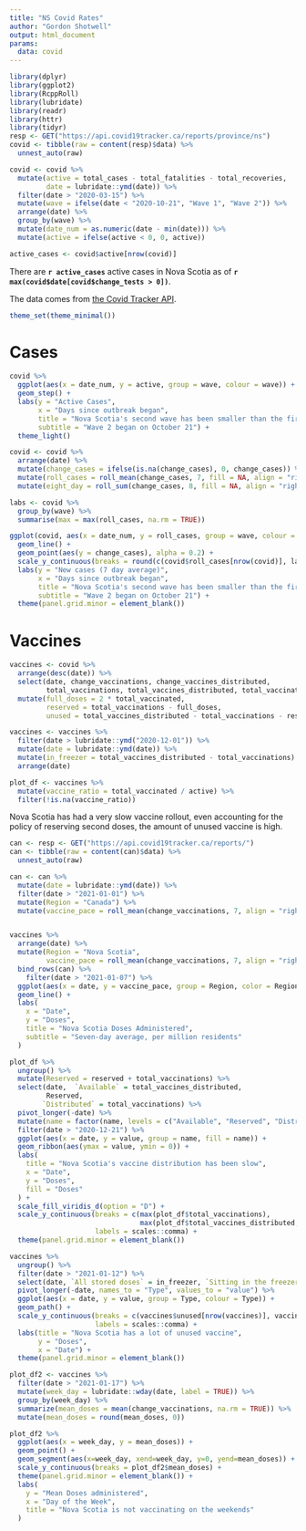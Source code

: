 ```yaml
---
title: "NS Covid Rates"
author: "Gordon Shotwell"
output: html_document
params:
  data: covid
---
```


```r
library(dplyr)
library(ggplot2)
library(RcppRoll)
library(lubridate)
library(readr)
library(httr)
library(tidyr)
resp <- GET("https://api.covid19tracker.ca/reports/province/ns")
covid <- tibble(raw = content(resp)$data) %>% 
  unnest_auto(raw)

covid <- covid %>% 
  mutate(active = total_cases - total_fatalities - total_recoveries,
         date = lubridate::ymd(date)) %>%
  filter(date > "2020-03-15") %>% 
  mutate(wave = ifelse(date < "2020-10-21", "Wave 1", "Wave 2")) %>% 
  arrange(date) %>% 
  group_by(wave) %>% 
  mutate(date_num = as.numeric(date - min(date))) %>% 
  mutate(active = ifelse(active < 0, 0, active)) 

active_cases <- covid$active[nrow(covid)]
```

There are **`r active_cases`** active cases in Nova Scotia as of **`r max(covid$date[covid$change_tests > 0])`**.

The data comes from [the Covid Tracker API](https://api.covid19tracker.ca/). 

```r
theme_set(theme_minimal())
```

# Cases

```r
covid %>% 
  ggplot(aes(x = date_num, y = active, group = wave, colour = wave)) +
  geom_step() +
  labs(y = "Active Cases",
       x = "Days since outbreak began",
       title = "Nova Scotia's second wave has been smaller than the first",
       subtitle = "Wave 2 began on October 21") +
  theme_light()

covid <- covid %>% 
  arrange(date) %>% 
  mutate(change_cases = ifelse(is.na(change_cases), 0, change_cases)) %>% 
  mutate(roll_cases = roll_mean(change_cases, 7, fill = NA, align = "right")) %>%
  mutate(eight_day = roll_sum(change_cases, 8, fill = NA, align = "right")) 

labs <- covid %>% 
  group_by(wave) %>% 
  summarise(max = max(roll_cases, na.rm = TRUE))

ggplot(covid, aes(x = date_num, y = roll_cases, group = wave, colour = wave)) +
  geom_line() +
  geom_point(aes(y = change_cases), alpha = 0.2) +
  scale_y_continuous(breaks = round(c(covid$roll_cases[nrow(covid)], labs$max), 1)) +
  labs(y = "New cases (7 day average)",
       x = "Days since outbreak began",
       title = "Nova Scotia's second wave has been smaller than the first",
       subtitle = "Wave 2 began on October 21") +
  theme(panel.grid.minor = element_blank())
```

# Vaccines

```r
vaccines <- covid %>% 
  arrange(desc(date)) %>% 
  select(date, change_vaccinations, change_vaccines_distributed, 
         total_vaccinations, total_vaccines_distributed, total_vaccinated, active) %>% 
  mutate(full_doses = 2 * total_vaccinated,
         reserved = total_vaccinations - full_doses,
         unused = total_vaccines_distributed - total_vaccinations - reserved)

vaccines <- vaccines %>% 
  filter(date > lubridate::ymd("2020-12-01")) %>% 
  mutate(date = lubridate::ymd(date)) %>% 
  mutate(in_freezer = total_vaccines_distributed - total_vaccinations) %>% 
  arrange(date)

plot_df <- vaccines %>% 
  mutate(vaccine_ratio = total_vaccinated / active) %>% 
  filter(!is.na(vaccine_ratio)) 
```


Nova Scotia has had a very slow vaccine rollout, even accounting for the policy of reserving second doses, the amount of unused vaccine is high. 

```r

can <- resp <- GET("https://api.covid19tracker.ca/reports/")
can <- tibble(raw = content(can)$data) %>% 
  unnest_auto(raw)

can <- can %>% 
  mutate(date = lubridate::ymd(date)) %>% 
  filter(date > "2021-01-01") %>% 
  mutate(Region = "Canada") %>% 
  mutate(vaccine_pace = roll_mean(change_vaccinations, 7, align = "right", fill = 0, na.rm = TRUE) / 37)


vaccines %>% 
  arrange(date) %>% 
  mutate(Region = "Nova Scotia",
         vaccine_pace = roll_mean(change_vaccinations, 7, align = "right", fill = 0, na.rm = TRUE) / 0.9) %>% 
  bind_rows(can) %>% 
    filter(date > "2021-01-07") %>% 
  ggplot(aes(x = date, y = vaccine_pace, group = Region, color = Region)) +
  geom_line() +
  labs(
    x = "Date",
    y = "Doses",
    title = "Nova Scotia Doses Administered",
    subtitle = "Seven-day average, per million residents"
  )
```

```r
plot_df %>%
  ungroup() %>% 
  mutate(Reserved = reserved + total_vaccinations) %>% 
  select(date,  `Available` = total_vaccines_distributed, 
         Reserved,
        `Distributed` = total_vaccinations) %>% 
  pivot_longer(-date) %>% 
  mutate(name = factor(name, levels = c("Available", "Reserved", "Distributed"))) %>% 
  filter(date > "2020-12-21") %>% 
  ggplot(aes(x = date, y = value, group = name, fill = name)) +
  geom_ribbon(aes(ymax = value, ymin = 0)) +
  labs(
    title = "Nova Scotia's vaccine distribution has been slow",
    x = "Date",
    y = "Doses",
    fill = "Doses"
  ) +
  scale_fill_viridis_d(option = "D") +
  scale_y_continuous(breaks = c(max(plot_df$total_vaccinations), 
                                max(plot_df$total_vaccines_distributed, na.rm = TRUE)),
                     labels = scales::comma) +
  theme(panel.grid.minor = element_blank())
```


```r
vaccines %>% 
  ungroup() %>% 
  filter(date > "2021-01-12") %>% 
  select(date, `All stored doses` = in_freezer, `Sitting in the freezer` = unused, `Reserved for second dose` = reserved) %>% 
  pivot_longer(-date, names_to = "Type", values_to = "value") %>% 
  ggplot(aes(x = date, y = value, group = Type, colour = Type)) +
  geom_path() +
  scale_y_continuous(breaks = c(vaccines$unused[nrow(vaccines)], vaccines$reserved[nrow(vaccines)], vaccines$in_freezer[nrow(vaccines)]),
                     labels = scales::comma) +
  labs(title = "Nova Scotia has a lot of unused vaccine",
       y = "Doses",
       x = "Date") +
  theme(panel.grid.minor = element_blank()) 
```

```r
plot_df2 <- vaccines %>% 
  filter(date > "2021-01-17") %>% 
  mutate(week_day = lubridate::wday(date, label = TRUE)) %>% 
  group_by(week_day) %>% 
  summarize(mean_doses = mean(change_vaccinations, na.rm = TRUE)) %>% 
  mutate(mean_doses = round(mean_doses, 0))

plot_df2 %>% 
  ggplot(aes(x = week_day, y = mean_doses)) +
  geom_point() +
  geom_segment(aes(x=week_day, xend=week_day, y=0, yend=mean_doses)) +
  scale_y_continuous(breaks = plot_df2$mean_doses) +
  theme(panel.grid.minor = element_blank()) +
  labs(
    y = "Mean Doses administered",
    x = "Day of the Week",
    title = "Nova Scotia is not vaccinating on the weekends"
  )
```




